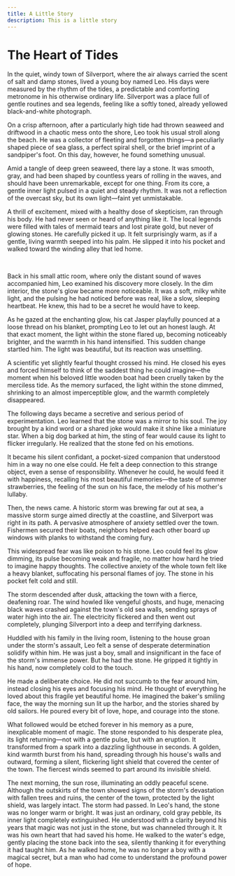 ```yaml
---
title: A Little Story
description: This is a little story
---
```


# The Heart of Tides

In the quiet, windy town of Silverport, where the air always carried the scent of salt and damp stones, lived a young boy named Leo. His days were measured by the rhythm of the tides, a predictable and comforting metronome in his otherwise ordinary life. Silverport was a place full of gentle routines and sea legends, feeling like a softly toned, already yellowed black-and-white photograph.

On a crisp afternoon, after a particularly high tide had thrown seaweed and driftwood in a chaotic mess onto the shore, Leo took his usual stroll along the beach. He was a collector of fleeting and forgotten things—a peculiarly shaped piece of sea glass, a perfect spiral shell, or the brief imprint of a sandpiper's foot. On this day, however, he found something unusual.

Amid a tangle of deep green seaweed, there lay a stone. It was smooth, gray, and had been shaped by countless years of rolling in the waves, and should have been unremarkable, except for one thing. From its core, a gentle inner light pulsed in a quiet and steady rhythm. It was not a reflection of the overcast sky, but its own light—faint yet unmistakable.

A thrill of excitement, mixed with a healthy dose of skepticism, ran through his body. He had never seen or heard of anything like it. The local legends were filled with tales of mermaid tears and lost pirate gold, but never of glowing stones. He carefully picked it up. It felt surprisingly warm, as if a gentle, living warmth seeped into his palm. He slipped it into his pocket and walked toward the winding alley that led home.

<br />

Back in his small attic room, where only the distant sound of waves accompanied him, Leo examined his discovery more closely. In the dim interior, the stone's glow became more noticeable. It was a soft, milky white light, and the pulsing he had noticed before was real, like a slow, sleeping heartbeat. He knew, this had to be a secret he would have to keep.

As he gazed at the enchanting glow, his cat Jasper playfully pounced at a loose thread on his blanket, prompting Leo to let out an honest laugh. At that exact moment, the light within the stone flared up, becoming noticeably brighter, and the warmth in his hand intensified. This sudden change startled him. The light was beautiful, but its reaction was unsettling.

A scientific yet slightly fearful thought crossed his mind. He closed his eyes and forced himself to think of the saddest thing he could imagine—the moment when his beloved little wooden boat had been cruelly taken by the merciless tide. As the memory surfaced, the light within the stone dimmed, shrinking to an almost imperceptible glow, and the warmth completely disappeared.

The following days became a secretive and serious period of experimentation. Leo learned that the stone was a mirror to his soul. The joy brought by a kind word or a shared joke would make it shine like a miniature star. When a big dog barked at him, the sting of fear would cause its light to flicker irregularly. He realized that the stone fed on his emotions.

It became his silent confidant, a pocket-sized companion that understood him in a way no one else could. He felt a deep connection to this strange object, even a sense of responsibility. Whenever he could, he would feed it with happiness, recalling his most beautiful memories—the taste of summer strawberries, the feeling of the sun on his face, the melody of his mother's lullaby.

Then, the news came. A historic storm was brewing far out at sea, a massive storm surge aimed directly at the coastline, and Silverport was right in its path. A pervasive atmosphere of anxiety settled over the town. Fishermen secured their boats, neighbors helped each other board up windows with planks to withstand the coming fury.

This widespread fear was like poison to his stone. Leo could feel its glow dimming, its pulse becoming weak and fragile, no matter how hard he tried to imagine happy thoughts. The collective anxiety of the whole town felt like a heavy blanket, suffocating his personal flames of joy. The stone in his pocket felt cold and still.

The storm descended after dusk, attacking the town with a fierce, deafening roar. The wind howled like vengeful ghosts, and huge, menacing black waves crashed against the town's old sea walls, sending sprays of water high into the air. The electricity flickered and then went out completely, plunging Silverport into a deep and terrifying darkness.

Huddled with his family in the living room, listening to the house groan under the storm's assault, Leo felt a sense of desperate determination solidify within him. He was just a boy, small and insignificant in the face of the storm's immense power. But he had the stone. He gripped it tightly in his hand, now completely cold to the touch.

He made a deliberate choice. He did not succumb to the fear around him, instead closing his eyes and focusing his mind. He thought of everything he loved about this fragile yet beautiful home. He imagined the baker's smiling face, the way the morning sun lit up the harbor, and the stories shared by old sailors. He poured every bit of love, hope, and courage into the stone.

What followed would be etched forever in his memory as a pure, inexplicable moment of magic. The stone responded to his desperate plea, its light returning—not with a gentle pulse, but with an eruption. It transformed from a spark into a dazzling lighthouse in seconds. A golden, kind warmth burst from his hand, spreading through his house's walls and outward, forming a silent, flickering light shield that covered the center of the town. The fiercest winds seemed to part around its invisible shield.

The next morning, the sun rose, illuminating an oddly peaceful scene. Although the outskirts of the town showed signs of the storm's devastation with fallen trees and ruins, the center of the town, protected by the light shield, was largely intact. The storm had passed. In Leo's hand, the stone was no longer warm or bright. It was just an ordinary, cold gray pebble, its inner light completely extinguished. He understood with a clarity beyond his years that magic was not just in the stone, but was channeled through it. It was his own heart that had saved his home. He walked to the water's edge, gently placing the stone back into the sea, silently thanking it for everything it had taught him. As he walked home, he was no longer a boy with a magical secret, but a man who had come to understand the profound power of hope.
